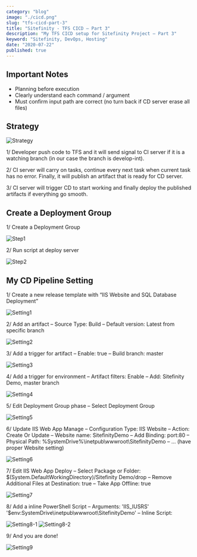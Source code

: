 ```yaml
---
category: "blog"
image: "./cicd.png"
slug: "tfs-cicd-part-3"
title: "Sitefinity - TFS CICD – Part 3"
description: "My TFS CICD setup for Sitefinity Project – Part 3"
keyword: "Sitefinity, DevOps, Hosting"
date: "2020-07-22"
published: true
---
```


## Important Notes
- Planning before execution
- Clearly understand each command / argument
- Must confirm input path are correct (no turn back if CD server erase all files)

## Strategy
![Strategy](./strategy.png)

1/ Developer push code to TFS and it will send signal to CI server if it is a watching branch (in our case the branch is develop-int).

2/ CI server will carry on tasks, continue every next task when current task has no error. Finally, it will publish an artifact that is ready for CD server.

3/ CI server will trigger CD to start working and finally deploy the published artifacts if everything go smooth.

## Create a Deployment Group

1/ Create a Deployment Group

![Step1](./step1.png)

2/ Run script at deploy server

![Step2](./step2.png)

## My CD Pipeline Setting

1/ Create a new release template with “IIS Website and SQL Database Deployment”

![Setting1](./setting1.png)

2/ Add an artifact
– Source Type: Build
– Default version: Latest from specific branch

![Setting2](./setting2.png)

3/ Add a trigger for artifact
– Enable: true
– Build branch: master

![Setting3](./setting3.png)

4/ Add a trigger for environment
– Artifact filters: Enable
– Add: Sitefinity Demo, master branch

![Setting4](./setting4.png)

5/ Edit Deployment Group phase
– Select Deployment Group

![Setting5](./setting5.png)

6/ Update IIS Web App Manage
– Configuration Type: IIS Website
– Action: Create Or Update
– Website name: SitefinityDemo
– Add Binding: port:80
– Physical Path: %SystemDrive%\inetpub\wwwroot\SitefinityDemo
– … (have proper Website setting)

![Setting6](./setting6.png)

7/ Edit IIS Web App Deploy
– Select Package or Folder: $(System.DefaultWorkingDirectory)/Sitefinity Demo/drop
– Remove Additional Files at Destination: true
– Take App Offline: true

![Setting7](./setting7.png)

8/ Add a inline PowerShell Script
– Arguments: 'IIS_IUSRS' '$env:SystemDrive\inetpub\wwwroot\SitefinityDemo'
– Inline Script:

![Setting8-1](./setting8-1.png)
![Setting8-2](./setting8-2.png)

9/ And you are done!

![Setting9](./setting9.png)